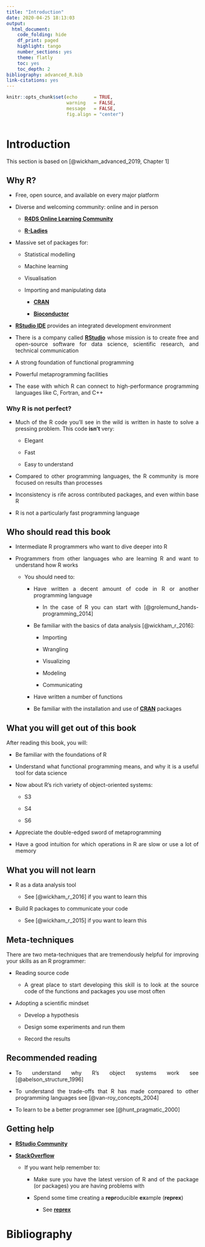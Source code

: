 ```yaml
---
title: "Introduction"
date: 2020-04-25 18:13:03
output:
  html_document:
    code_folding: hide
    df_print: paged
    highlight: tango
    number_sections: yes
    theme: flatly
    toc: yes
    toc_depth: 2
bibliography: advanced_R.bib
link-citations: yes
---
```


<style>

body {
text-align: justify}

</style>

```r
knitr::opts_chunk$set(echo      = TRUE, 
                      warning   = FALSE, 
                      message   = FALSE,
                      fig.align = "center")
```

```r


```

# Introduction

This section is based on [@wickham_advanced_2019, Chapter 1]

## Why R?

- Free, open source, and available on every major platform

- Diverse and welcoming community: online and in person

    + __[R4DS Online Learning Community](https://www.rfordatasci.com/)__
    
    + __[R-Ladies](https://rladies.org/)__

- Massive set of packages for:

    + Statistical modelling
    
    + Machine learning
    
    + Visualisation
    
    + Importing and manipulating data
    
        + __[CRAN](https://cran.r-project.org/)__ 
        
        + __[Bioconductor](https://www.bioconductor.org/)__

- __[RStudio IDE](https://rstudio.com/products/rstudio/)__ provides an integrated development environment

- There is a company called __[RStudio](https://rstudio.com/)__ whose mission is to create free and open-source software for data science, scientific research, and technical communication

- A strong foundation of functional programming

- Powerful metaprogramming facilities

- The ease with which R can connect to high-performance programming languages like C, Fortran, and C++

### Why R is not perfect?

- Much of the R code you’ll see in the wild is written in haste to solve a pressing problem. This code __isn't__ very: 

    + Elegant
    
    + Fast
    
    + Easy to understand

- Compared to other programming languages, the R community is more focused on results than processes

- Inconsistency is rife across contributed packages, and even within base R

- R is not a particularly fast programming language

## Who should read this book

- Intermediate R programmers who want to dive deeper into R

- Programmers from other languages who are learning R and want to understand how R works

    + You should need to:
    
        + Have written a decent amount of code in R or another programming language
        
            + In the case of R you can start with [@grolemund_hands-programming_2014]
        
        + Be familiar with the basics of data analysis [@wickham_r_2016]:
        
            + Importing
            
            + Wrangling
            
            + Visualizing
            
            + Modeling
            
            + Communicating
            
        + Have written a number of functions
        
        + Be familiar with the installation and use of __[CRAN](https://cran.r-project.org/)__ packages
        
## What you will get out of this book

After reading this book, you will:

- Be familiar with the foundations of R

- Understand what functional programming means, and why it is a useful tool for data science

- Now about R’s rich variety of object-oriented systems:

    + S3
    
    + S4
    
    + S6

- Appreciate the double-edged sword of metaprogramming

- Have a good intuition for which operations in R are slow or use a lot of memory

## What you will not learn

- R as a data analysis tool

    + See [@wickham_r_2016] if you want to learn this

- Build R packages to communicate your code

    + See [@wickham_r_2015] if you want to learn this
    
## Meta-techniques

There are two meta-techniques that are tremendously helpful for improving your skills as an R programmer: 

- Reading source code

    + A great place to start developing this skill is to look at the source code of the functions and packages you use most often

- Adopting a scientific mindset

    + Develop a hypothesis
    
    + Design some experiments and run them
    
    + Record the results

## Recommended reading

- To understand why R’s object systems work see [@abelson_structure_1996]

- To understand the trade-offs that R has made compared to other programming languages see [@van-roy_concepts_2004]

- To learn to be a better programmer see [@hunt_pragmatic_2000]

## Getting help

- __[RStudio Community](https://community.rstudio.com/)__

- __[StackOverflow](https://stackoverflow.com/)__

    + If you want help remember to:

        + Make sure you have the latest version of R and of the package (or packages) you are having problems with

        + Spend some time creating a **repr**oducible **ex**ample (__reprex__)
        
            + See __[reprex](https://CRAN.R-project.org/package=reprex)__

# Bibliography

